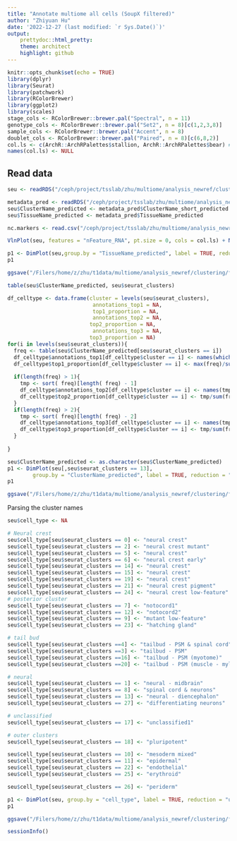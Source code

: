 ```yaml
---
title: "Annotate multiome all cells (SoupX filtered)"
author: "Zhiyuan Hu"
date: '2022-12-27 (last modified: `r Sys.Date()`)'
output: 
    prettydoc::html_pretty:
    theme: architect
    highlight: github
---
```



```r
knitr::opts_chunk$set(echo = TRUE)
library(dplyr)
library(Seurat)
library(patchwork)
library(RColorBrewer)
library(ggplot2)
library(scales)
stage_cols <- RColorBrewer::brewer.pal("Spectral", n = 11)
genotype_cols <- RColorBrewer::brewer.pal("Set2", n = 8)[c(1,2,3,8)]
sample_cols <- RColorBrewer::brewer.pal("Accent", n = 8)
doublet_cols <- RColorBrewer::brewer.pal("Paired", n = 8)[c(6,8,2)]
col.ls <- c(ArchR::ArchRPalettes$stallion, ArchR::ArchRPalettes$bear) # archR color palettes
names(col.ls) <- NULL
```

## Read data

```r
seu <- readRDS("/ceph/project/tsslab/zhu/multiome/analysis_newref/clustering/rds/seuobj_rna/seu_RNAsoupx64340_clustered.rds")

metadata_pred <- readRDS("/ceph/project/tsslab/zhu/multiome/analysis_newref/integration/data/cell_type_classification/multiome64340_metadata_bywagner2018.rds")
seu$ClusterName_predicted <- metadata_pred$ClusterName_short_predicted
seu$TissueName_predicted <- metadata_pred$TissueName_predicted

nc.markers <- read.csv("/ceph/project/tsslab/zhu/multiome/analysis_newref/clustering/results/seu_RNAsoupx64340_markers_20221226.csv")
```


```r
VlnPlot(seu, features = "nFeature_RNA", pt.size = 0, cols = col.ls) + NoLegend()
```


```r
p1 <- DimPlot(seu,group.by = "TissueName_predicted", label = TRUE, reduction = "umap", cols = col.ls) 
p1
```

```r
ggsave("/Filers/home/z/zhu/t1data/multiome/analysis_newref/clustering/figures/for_pre/allcells_umap_TissueName_predicted.pdf", p1)
```

```r
table(seu$ClusterName_predicted, seu$seurat_clusters)

df_celltype <- data.frame(cluster = levels(seu$seurat_clusters),
                           annotations_top1 = NA,
                           top1_proportion = NA,
                           annotations_top2 = NA,
                          top2_proportion = NA,
                           annotations_top3 = NA,
                          top3_proportion = NA)
for(i in levels(seu$seurat_clusters)){
  freq <- table(seu$ClusterName_predicted[seu$seurat_clusters == i])
  df_celltype$annotations_top1[df_celltype$cluster == i] <- names(which.max(freq))
  df_celltype$top1_proportion[df_celltype$cluster == i] <- max(freq)/sum(freq)
  
  if(length(freq) > 1){
    tmp <- sort( freq)[length( freq) - 1] 
    df_celltype$annotations_top2[df_celltype$cluster == i] <- names(tmp)
    df_celltype$top2_proportion[df_celltype$cluster == i] <- tmp/sum(freq)
  }
  if(length(freq) > 2){
    tmp <- sort( freq)[length( freq) - 2] 
    df_celltype$annotations_top3[df_celltype$cluster == i] <- names(tmp)
    df_celltype$top3_proportion[df_celltype$cluster == i] <- tmp/sum(freq)
  }
  
}
```


```r
seu$ClusterName_predicted <- as.character(seu$ClusterName_predicted)
p1 <- DimPlot(seu[,seu$seurat_clusters == 13],
        group.by = "ClusterName_predicted", label = TRUE, reduction = "umap") + NoLegend() 
p1
```

```r
ggsave("/Filers/home/z/zhu/t1data/multiome/analysis_newref/clustering/figures/for_pre/allcells_umap_ClusterName_predicted.pdf", p1)
```

Parsing the cluster names

```r
seu$cell_type <- NA

# Neural crest
seu$cell_type[seu$seurat_clusters == 0] <- "neural crest"
seu$cell_type[seu$seurat_clusters == 2] <- "neural crest mutant"
seu$cell_type[seu$seurat_clusters == 5] <- "neural crest"
seu$cell_type[seu$seurat_clusters == 6] <- "neural crest early"
seu$cell_type[seu$seurat_clusters == 14] <- "neural crest"
seu$cell_type[seu$seurat_clusters == 15] <- "neural crest"
seu$cell_type[seu$seurat_clusters == 19] <- "neural crest"
seu$cell_type[seu$seurat_clusters == 21] <- "neural crest pigment"
seu$cell_type[seu$seurat_clusters == 24] <- "neural crest low-feature"
# posterior cluster
seu$cell_type[seu$seurat_clusters == 7] <- "notocord1"
seu$cell_type[seu$seurat_clusters == 12] <- "notocord2"
seu$cell_type[seu$seurat_clusters == 9] <- "mutant low-feature"
seu$cell_type[seu$seurat_clusters == 23] <- "hatching gland"

# tail bud
seu$cell_type[seu$seurat_clusters ==4] <- "tailbud - PSM & spinal cord"
seu$cell_type[seu$seurat_clusters ==3] <- "tailbud - PSM"
seu$cell_type[seu$seurat_clusters ==16] <- "tailbud - PSM (myotome)"
seu$cell_type[seu$seurat_clusters ==20] <- "tailbud - PSM (muscle - myl10)"

# neural 
seu$cell_type[seu$seurat_clusters == 1] <- "neural - midbrain"
seu$cell_type[seu$seurat_clusters == 8] <- "spinal cord & neurons"
seu$cell_type[seu$seurat_clusters == 13] <- "neural - diencephalon"
seu$cell_type[seu$seurat_clusters == 27] <- "differentiating neurons"

# unclassified
seu$cell_type[seu$seurat_clusters == 17] <- "unclassified1"

# outer clusters
seu$cell_type[seu$seurat_clusters == 18] <- "pluripotent"

seu$cell_type[seu$seurat_clusters == 10] <- "mesoderm mixed"
seu$cell_type[seu$seurat_clusters == 11] <- "epidermal"
seu$cell_type[seu$seurat_clusters == 22] <- "endothelial"
seu$cell_type[seu$seurat_clusters == 25] <- "erythroid"

seu$cell_type[seu$seurat_clusters == 26] <- "periderm"
```


```r
p1 <- DimPlot(seu, group.by = "cell_type", label = TRUE, reduction = "umap", cols = col.ls) 
p1
```

```r
ggsave("/Filers/home/z/zhu/t1data/multiome/analysis_newref/clustering/figures/for_pre/allcells_umap_cellType_predicted.pdf", p1, width = 18, height = 12)
```

```r
sessionInfo()
```

